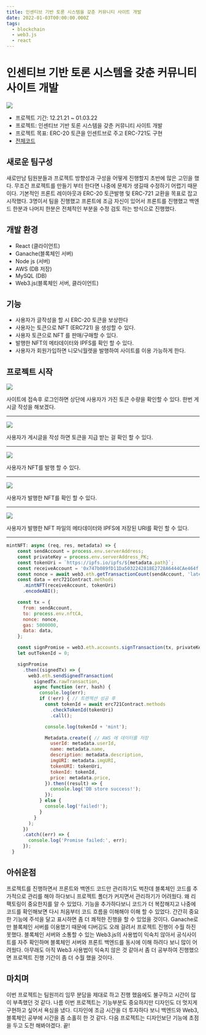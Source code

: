 ```yaml
---
title: 인센티브 기반 토론 시스템을 갖춘 커뮤니티 사이트 개발
date: 2022-01-03T00:00:00.000Z
tags:
  - blockchain
  - web3.js
  - react
---
```


# 인센티브 기반 토론 시스템을 갖춘 커뮤니티 사이트 개발

![](/lab2Main.png)

* 프로젝트 기간: 12.21.21 \~ 01.03.22
* 프로젝트: 인센티브 기반 토론 시스템을 갖춘 커뮤니티 사이트 개발
* 프로젝트 목표: ERC-20 토큰을 인센트브로 주고 ERC-721도 구현
* [전체코드](https://github.com/codestates/BEB_01_CantSleep)

## 새로운 팀구성

새로만남 팀원분들과 프로젝트 방향성과 구성을 어떻게 진행할지 초반에 많은 고민을 했다. 무조건 프로젝트를 만들기 부터 한다면 나중에 문제가 생길때 수정하기 어렵기 때문이다.
기본적인 프론트 레이아웃과 ERC-20 토큰발행 및 ERC-721 교환을 목표로 잡고 시작했다. 3명이서 팀을 진행했고 프론트에 조금 자신이 있어서 프론트를 진행했고 백엔드 한분과 나머지 한분은 전체적인 부분을 수정 검토 하는 방식으로 진행했다.

## 개발 환경

* React (클라이언트)
* Ganache(블록체인 서버)
* Node js (서버)
* AWS (DB 저장)
* MySQL (DB)
* Web3.js(블록체인 서버, 클라이언트)

## 기능

* 사용자가 글작성을 할 시 ERC-20 토큰을 보상한다
* 사용자는 토큰으로 NFT (ERC721) 을 생성할 수 있다.
* 사용자 토큰으로 NFT 를 판매/구매할 수 있다.
* 발행한 NFT의 메타데이터와 IPFS를 확인 할 수 있다.
* 사용자가 회원가입하면 니모닉월렛을 발행하여 사이트를 이용 가능하게 한다.

## 프로젝트 시작

![](/lab2First.png)

사이트에 접속후 로그인하면 상단에 사용자가 가진 토큰 수량을 확인할 수 있다. 한번 게시글 작성을 해보겠다.

***

![](/lab2Write.gif)

사용자가 게시글을 작성 하면 토큰을 지급 받는 걸 확인 할 수 있다.

***

![](/lab2NFT.gif)

사용자가 NFT를 발행 할 수 있다.

***

![](/lab2Mypage.gif)

사용자가 발행한 NFT를 확인 할 수 있다.

***

![](/lab2IPFS.gif)

사용자가 발행한 NFT 파일의 메타데이터와 IPFS에 저장된 URI를 확인 할 수 있다.

***

```javascript
mintNFT: async (req, res, metadata) => {
    const sendAccount = process.env.serverAddress;
    const privateKey = process.env.serverAddress_PK;
    const tokenUri = `https://ipfs.io/ipfs/${metadata.path}`;
    const receiveAccount = '0x747b089fD11Da5032242818E2728A6444CAe464f';
    const nonce = await web3.eth.getTransactionCount(sendAccount, 'latest');
    const data = erc721Contract.methods
      .mintNFT(receiveAccount, tokenUri)
      .encodeABI();

    const tx = {
      from: sendAccount,
      to: process.env.nftCA,
      nonce: nonce,
      gas: 5000000,
      data: data,
    };

    const signPromise = web3.eth.accounts.signTransaction(tx, privateKey); //NFT 발행을 위한 트렌잭션 생성
    let outTokenId = 0;

    signPromise
      .then((signedTx) => {
        web3.eth.sendSignedTransaction(
          signedTx.rawTransaction,
          async function (err, hash) {
            console.log(err);
            if (!err) { // 트렌젝션 성공 후
              const tokenId = await erc721Contract.methods
                .checkTokenId(tokenUri)
                .call();

              console.log(tokenId + 'mint');

              Metadata.create({ // AWS 에 데이터를 저장
                userId: metadata.userId,
                name: metadata.name,
                description: metadata.description,
                imgURI: metadata.imgURI,
                tokenURI: tokenUri,
                tokenId: tokenId,
                price: metadata.price,
              }).then((result) => {
                console.log('DB store success!');
              });
            } else {
              console.log('failed!');
            }
          }
        );
      })
      .catch((err) => {
        console.log('Promise failed:', err);
      });
  }
```

## 아쉬운점

프로젝트를 진행하면서 프론트와 백엔드 코드만 관리하기도 벅찬데 블록체인 코드를 추가적으로 관리를 해야 하다보니 프로젝트 폴더가 커지면서 관리하기가 어려웠다. 왜 리팩토링이 중요한지를 알 수 있었다. 기능을 추가하다보니 코드가 더 복잡해지고 나중에 코드를 확인해보면 다시 처음부터 코드 흐름을 이해해야 이해 할 수 있었다. 간간히 중요한 기능에 주석을 달고 표시하면 좀 더 쾌적한 진행을 할 수 있었을 것이다. Ganache로만 블록체인 서버를 이용했기 때문에 디버깅도 오래 걸려서 프로젝트 진행이 수월 하진 못했다. 블록체인 서버와 소통할 수 있는 Web3.js의 사용법이 익숙치 않아서 공식사이트를 자주 확인하며 블록체인 서버와 프론트 백엔드를 동시에 이해 하려다 보니 많이 어려웠다. 아무래도 아직 Web3 사용법이 익숙치 않은 것 같아서 좀 더 공부하여 진행했으면 프로젝트 진행 기간이 좀 더 수월 했을 것이다.

## 마치며

이번 프로젝트는 팀원끼리 임무 분담을 제대로 하고 진행 했음에도 불구하고 시간이 많이 부족했던 것 같다. 나름 이번 프로젝트는 기능부분도 중요하지만 디자인도 더 멋지게 구현하고 싶어서 욕심을 냈다. 디자인에 조금 시간을 더 투자하다 보니 백엔드와 Web3, 블록체인 공부에 시간을 좀 소홀히 한 것 같다. 다음 프로젝트는 디자인보단 기능에 초점을 두고 도전 해봐야겠다. 끝!
